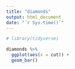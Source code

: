 ```yaml
---
title: "diamonds"
output: html_document
date: "`r Sys.time()`"
---
```


```r
# library(tidyverse)
```
```r
diamonds %>% 
  ggplot(aes(x = cut)) +
  geom_bar()
```

